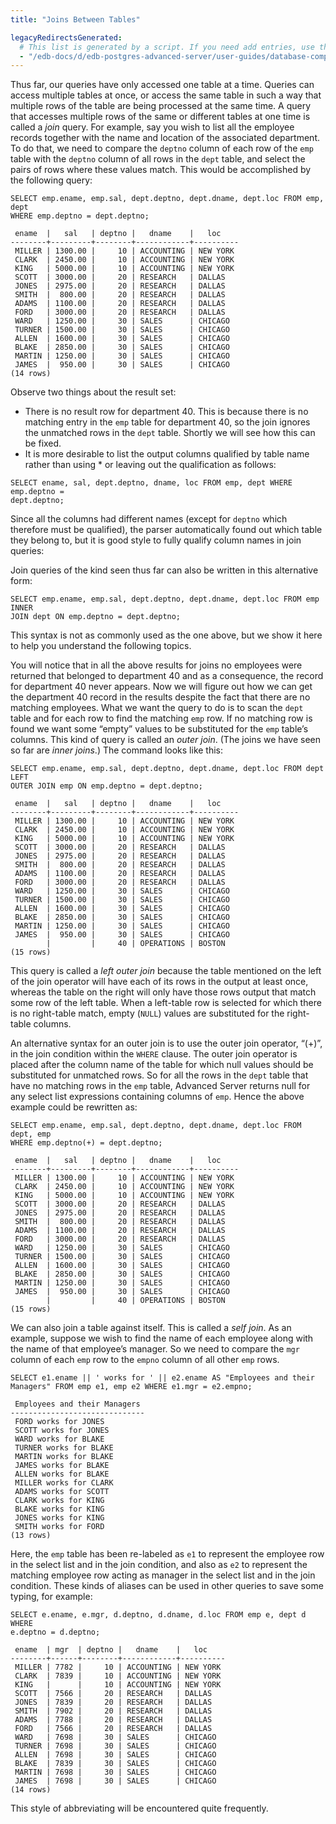 ```yaml
---
title: "Joins Between Tables"

legacyRedirectsGenerated:
  # This list is generated by a script. If you need add entries, use the `legacyRedirects` key.
  - "/edb-docs/d/edb-postgres-advanced-server/user-guides/database-compatibility-for-oracle-developers-guide/11/Database_Compatibility_for_Oracle_Developers_Guide.1.015.html"
---
```


<div id="joins_between_tables" class="registered_link"></div>

Thus far, our queries have only accessed one table at a time. Queries can access multiple tables at once, or access the same table in such a way that multiple rows of the table are being processed at the same time. A query that accesses multiple rows of the same or different tables at one time is called a *join* query. For example, say you wish to list all the employee records together with the name and location of the associated department. To do that, we need to compare the `deptno` column of each row of the `emp` table with the `deptno` column of all rows in the `dept` table, and select the pairs of rows where these values match. This would be accomplished by the following query:

```text
SELECT emp.ename, emp.sal, dept.deptno, dept.dname, dept.loc FROM emp, dept
WHERE emp.deptno = dept.deptno;

 ename  |   sal   | deptno |   dname    |   loc
--------+---------+--------+------------+----------
 MILLER | 1300.00 |     10 | ACCOUNTING | NEW YORK
 CLARK  | 2450.00 |     10 | ACCOUNTING | NEW YORK
 KING   | 5000.00 |     10 | ACCOUNTING | NEW YORK
 SCOTT  | 3000.00 |     20 | RESEARCH   | DALLAS
 JONES  | 2975.00 |     20 | RESEARCH   | DALLAS
 SMITH  |  800.00 |     20 | RESEARCH   | DALLAS
 ADAMS  | 1100.00 |     20 | RESEARCH   | DALLAS
 FORD   | 3000.00 |     20 | RESEARCH   | DALLAS
 WARD   | 1250.00 |     30 | SALES      | CHICAGO
 TURNER | 1500.00 |     30 | SALES      | CHICAGO
 ALLEN  | 1600.00 |     30 | SALES      | CHICAGO
 BLAKE  | 2850.00 |     30 | SALES      | CHICAGO
 MARTIN | 1250.00 |     30 | SALES      | CHICAGO
 JAMES  |  950.00 |     30 | SALES      | CHICAGO
(14 rows)
```

Observe two things about the result set:

-   There is no result row for department 40. This is because there is no matching entry in the `emp` table for department 40, so the join ignores the unmatched rows in the `dept` table. Shortly we will see how this can be fixed.
-   It is more desirable to list the output columns qualified by table name rather than using \* or leaving out the qualification as follows:

```text
SELECT ename, sal, dept.deptno, dname, loc FROM emp, dept WHERE emp.deptno =
dept.deptno;
```

Since all the columns had different names (except for `deptno` which therefore must be qualified), the parser automatically found out which table they belong to, but it is good style to fully qualify column names in join queries:

Join queries of the kind seen thus far can also be written in this alternative form:

```text
SELECT emp.ename, emp.sal, dept.deptno, dept.dname, dept.loc FROM emp INNER
JOIN dept ON emp.deptno = dept.deptno;
```

This syntax is not as commonly used as the one above, but we show it here to help you understand the following topics.

You will notice that in all the above results for joins no employees were returned that belonged to department 40 and as a consequence, the record for department 40 never appears. Now we will figure out how we can get the department 40 record in the results despite the fact that there are no matching employees. What we want the query to do is to scan the `dept` table and for each row to find the matching `emp` row. If no matching row is found we want some “empty” values to be substituted for the `emp` table’s columns. This kind of query is called an *outer join*. (The joins we have seen so far are *inner joins*.) The command looks like this:

```text
SELECT emp.ename, emp.sal, dept.deptno, dept.dname, dept.loc FROM dept LEFT
OUTER JOIN emp ON emp.deptno = dept.deptno;

 ename  |   sal   | deptno |   dname    |   loc
--------+---------+--------+------------+----------
 MILLER | 1300.00 |     10 | ACCOUNTING | NEW YORK
 CLARK  | 2450.00 |     10 | ACCOUNTING | NEW YORK
 KING   | 5000.00 |     10 | ACCOUNTING | NEW YORK
 SCOTT  | 3000.00 |     20 | RESEARCH   | DALLAS
 JONES  | 2975.00 |     20 | RESEARCH   | DALLAS
 SMITH  |  800.00 |     20 | RESEARCH   | DALLAS
 ADAMS  | 1100.00 |     20 | RESEARCH   | DALLAS
 FORD   | 3000.00 |     20 | RESEARCH   | DALLAS
 WARD   | 1250.00 |     30 | SALES      | CHICAGO
 TURNER | 1500.00 |     30 | SALES      | CHICAGO
 ALLEN  | 1600.00 |     30 | SALES      | CHICAGO
 BLAKE  | 2850.00 |     30 | SALES      | CHICAGO
 MARTIN | 1250.00 |     30 | SALES      | CHICAGO
 JAMES  |  950.00 |     30 | SALES      | CHICAGO
        |         |     40 | OPERATIONS | BOSTON
(15 rows)
```

This query is called a *left outer join* because the table mentioned on the left of the join operator will have each of its rows in the output at least once, whereas the table on the right will only have those rows output that match some row of the left table. When a left-table row is selected for which there is no right-table match, empty (`NULL`) values are substituted for the right-table columns.

An alternative syntax for an outer join is to use the outer join operator, “(+)”, in the join condition within the `WHERE` clause. The outer join operator is placed after the column name of the table for which null values should be substituted for unmatched rows. So for all the rows in the `dept` table that have no matching rows in the `emp` table, Advanced Server returns null for any select list expressions containing columns of `emp`. Hence the above example could be rewritten as:

```text
SELECT emp.ename, emp.sal, dept.deptno, dept.dname, dept.loc FROM dept, emp
WHERE emp.deptno(+) = dept.deptno;

 ename  |   sal   | deptno |   dname    |   loc
--------+---------+--------+------------+----------
 MILLER | 1300.00 |     10 | ACCOUNTING | NEW YORK
 CLARK  | 2450.00 |     10 | ACCOUNTING | NEW YORK
 KING   | 5000.00 |     10 | ACCOUNTING | NEW YORK
 SCOTT  | 3000.00 |     20 | RESEARCH   | DALLAS
 JONES  | 2975.00 |     20 | RESEARCH   | DALLAS
 SMITH  |  800.00 |     20 | RESEARCH   | DALLAS
 ADAMS  | 1100.00 |     20 | RESEARCH   | DALLAS
 FORD   | 3000.00 |     20 | RESEARCH   | DALLAS
 WARD   | 1250.00 |     30 | SALES      | CHICAGO
 TURNER | 1500.00 |     30 | SALES      | CHICAGO
 ALLEN  | 1600.00 |     30 | SALES      | CHICAGO
 BLAKE  | 2850.00 |     30 | SALES      | CHICAGO
 MARTIN | 1250.00 |     30 | SALES      | CHICAGO
 JAMES  |  950.00 |     30 | SALES      | CHICAGO
        |         |     40 | OPERATIONS | BOSTON
(15 rows)
```

We can also join a table against itself. This is called a *self join*. As an example, suppose we wish to find the name of each employee along with the name of that employee’s manager. So we need to compare the `mgr` column of each `emp` row to the `empno` column of all other `emp` rows.

```text
SELECT e1.ename || ' works for ' || e2.ename AS "Employees and their
Managers" FROM emp e1, emp e2 WHERE e1.mgr = e2.empno;

 Employees and their Managers
------------------------------
 FORD works for JONES
 SCOTT works for JONES
 WARD works for BLAKE
 TURNER works for BLAKE
 MARTIN works for BLAKE
 JAMES works for BLAKE
 ALLEN works for BLAKE
 MILLER works for CLARK
 ADAMS works for SCOTT
 CLARK works for KING
 BLAKE works for KING
 JONES works for KING
 SMITH works for FORD
(13 rows)
```

Here, the `emp` table has been re-labeled as `e1` to represent the employee row in the select list and in the join condition, and also as `e2` to represent the matching employee row acting as manager in the select list and in the join condition. These kinds of aliases can be used in other queries to save some typing, for example:

```text
SELECT e.ename, e.mgr, d.deptno, d.dname, d.loc FROM emp e, dept d WHERE
e.deptno = d.deptno;

 ename  | mgr  | deptno |   dname    |   loc
--------+------+--------+------------+----------
 MILLER | 7782 |     10 | ACCOUNTING | NEW YORK
 CLARK  | 7839 |     10 | ACCOUNTING | NEW YORK
 KING   |      |     10 | ACCOUNTING | NEW YORK
 SCOTT  | 7566 |     20 | RESEARCH   | DALLAS
 JONES  | 7839 |     20 | RESEARCH   | DALLAS
 SMITH  | 7902 |     20 | RESEARCH   | DALLAS
 ADAMS  | 7788 |     20 | RESEARCH   | DALLAS
 FORD   | 7566 |     20 | RESEARCH   | DALLAS
 WARD   | 7698 |     30 | SALES      | CHICAGO
 TURNER | 7698 |     30 | SALES      | CHICAGO
 ALLEN  | 7698 |     30 | SALES      | CHICAGO
 BLAKE  | 7839 |     30 | SALES      | CHICAGO
 MARTIN | 7698 |     30 | SALES      | CHICAGO
 JAMES  | 7698 |     30 | SALES      | CHICAGO
(14 rows)
```

This style of abbreviating will be encountered quite frequently.
